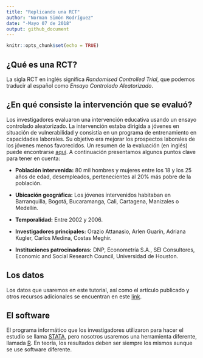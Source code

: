 ```yaml
---
title: "Replicando una RCT"
author: "Norman Simón Rodríguez"
date: "-Mayo 07 de 2018"
output: github_document
---
```


```r
knitr::opts_chunk$set(echo = TRUE)
```

## ¿Qué es una RCT?

La sigla RCT en inglés significa *Randomised Controlled Trial*, que podemos traducir al español como *Ensayo Controlado Aleatorizado*.

## ¿En qué consiste la intervención que se evaluó?

Los investigadores evaluaron una intervención educativa usando un ensayo controlado aleatorizado. La intervención estaba dirigida a jóvenes en situación de vulnerabilidad y consistía en un programa de entrenamiento en capacidades laborales. Su objetivo era mejorar los prospectos laborales de los jóvenes menos favorecidos. Un resumen de la evaluación (en inglés) puede encontrarse [aquí](https://www.povertyactionlab.org/evaluation/vocational-training-disadvantaged-youth-colombia). A continuación presentamos algunos puntos clave para tener en cuenta:

* **Población intervenida:** 80 mil hombres y mujeres entre los 18 y los 25 años de edad, desempleados, pertenecientes al 20% más pobre de la población.

* **Ubicación geográfica:** Los jóvenes intervenidos habitaban en Barranquilla, Bogotá, Bucaramanga, Cali, Cartagena, Manizales o Medellín.

* **Temporalidad:** Entre 2002 y 2006.

* **Investigadores principales:** Orazio Attanasio, Arlen Guarín, Adriana Kugler, Carlos Medina, Costas Meghir.

* **Instituciones patrocinadoras:** DNP, Econometría S.A., SEI Consultores, Economic and Social Research Council, Universidad de Houston.





## Los datos

Los datos que usaremos en este tutorial, así como el artículo publicado y otros recursos adicionales se encuentran en este [link](https://www.aeaweb.org/articles?id=10.1257/app.3.3.188).

## El software

El programa informático que los investigadores utilizaron para hacer el estudio se llama [STATA](https://www.stata.com/), pero nosotros usaremos una herramienta diferente, llamada [R](https://www.r-project.org/). En teoría, los resultados deben ser siempre los mismos aunque se use software diferente.